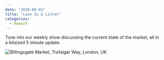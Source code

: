 ---
date: "2020-06-01"
title: "Lean In & Listen"
categories:
  - Remark
---

Tune into our weekly show discussing the current state of the market, all in a bitsized 5 minute update.

![Billingsgate Market, Trafalgar Way, London, UK](./market.jpg)
